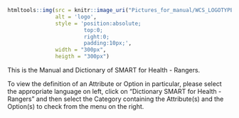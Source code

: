 ```r
htmltools::img(src = knitr::image_uri("Pictures_for_manual/WCS_LOGOTYPE.png"), 
               alt = 'logo', 
               style = 'position:absolute; 
                        top:0; 
                        right:0; 
                        padding:10px;',
               width = "300px", 
               heigth = "300px")
```

This is the Manual and Dictionary of SMART for Health - Rangers.

To view the definition of an Attribute or Option in particular, please select the appropriate language on left, click on "Dictionary SMART for Health - Rangers" and then select the Category containing the Attribute(s) and the Option(s) to check from the menu on the right.
